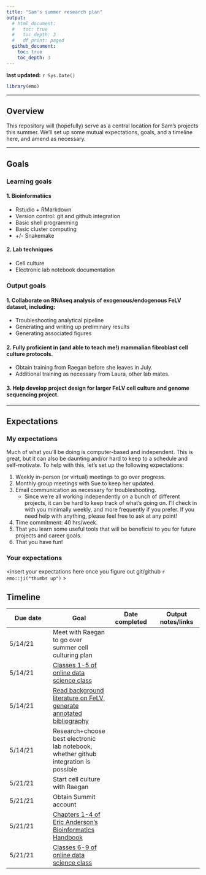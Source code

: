 ```yaml
---
title: "Sam's summer research plan"
output:
  # html_document:
  #   toc: true
  #   toc_depth: 3
  #   df_print: paged
  github_document:
    toc: true
    toc_depth: 3
---
```


__last updated:__ `r Sys.Date()`

```r
library(emo)
```


----

## Overview
This repository will (hopefully) serve as a central location for Sam's projects this summer. We'll set up some mutual expectations, goals, and a timeline here, and amend as necessary.

----

## Goals

### Learning goals

#### 1. Bioinformatiics
- Rstudio + RMarkdown
- Version control: git and github integration
- Basic shell programming
- Basic cluster computing
- +/- Snakemake

#### 2. Lab techniques
- Cell culture
- Electronic lab notebook documentation

### Output goals

#### 1. Collaborate on RNAseq analysis of exogenous/endogenous FeLV dataset, including:
- Troubleshooting analytical pipeline
- Generating and writing up preliminary results
- Generating associated figures

#### 2. Fully proficient in (and able to teach me!) mammalian fibroblast cell culture protocols.
- Obtain training from Raegan before she leaves in July.
- Additional training as necessary from Laura, other lab mates.

#### 3. Help develop project design for larger FeLV cell culture and genome sequencing project.

----

## Expectations

### My expectations
Much of what you'll be doing is computer-based and independent. This is great, but it can also be daunting and/or hard to keep to a schedule and self-motivate. To help with this, let's set up the following expectations:

1. Weekly in-person (or virtual) meetings to go over progress.
1. Monthly group meetings with Sue to keep her updated.
1. Email communication as necessary for troubleshooting.
    - Since we're all working independently on a bunch of different projects, it can be hard to keep track of what's going on. I'll check in with you minimally weekly, and more frequently if you prefer. If you need help with anything, please feel free to ask at any point!
1. Time commitment: 40 hrs/week.
1. That you learn some useful tools that will be beneficial to you for future projects and career goals.
1. That you have fun!

### Your expectations

<insert your expectations here once you figure out git/github `r emo::ji("thumbs up")` >

## Timeline

Due date | Goal | Date completed | Output notes/links 
---- |----|----|----
5/14/21 | Meet with Raegan to go over summer cell culturing plan | | 
5/14/21 | [Classes 1-5 of online data science class](https://nt246.github.io/NTRES6940-data-science/syllabus.html) | | 
5/14/21 | [Read background literature on FeLV, generate annotated bibliography](FeLV_references.Rmd) | | 
5/14/21 | Research+choose best electronic lab notebook, whether github integration is possible | | 
5/21/21 | Start cell culture with Raegan | | 
5/21/21 | Obtain Summit account | | 
5/21/21 | [Chapters 1-4 of Eric Anderson's Bioinformatics Handbook](https://eriqande.github.io/eca-bioinf-handbook/essential-unixlinux-terminal-knowledge.html) | | 
5/21/21 | [Classes 6-9 of online data science class](https://nt246.github.io/NTRES6940-data-science/syllabus.html) | | 
